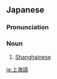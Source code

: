 ==Japanese==
{{wikipedia|lang=ja}}
{{ja-kanjitab|しゃん|はい|ご|yomi=irr}}

===Pronunciation===
{{ja-pron|シャンハイご|y=irr}}

===Noun===
{{ja-noun|シャンハイご}}

# [[Shanghainese]]

[[ja:上海語]]